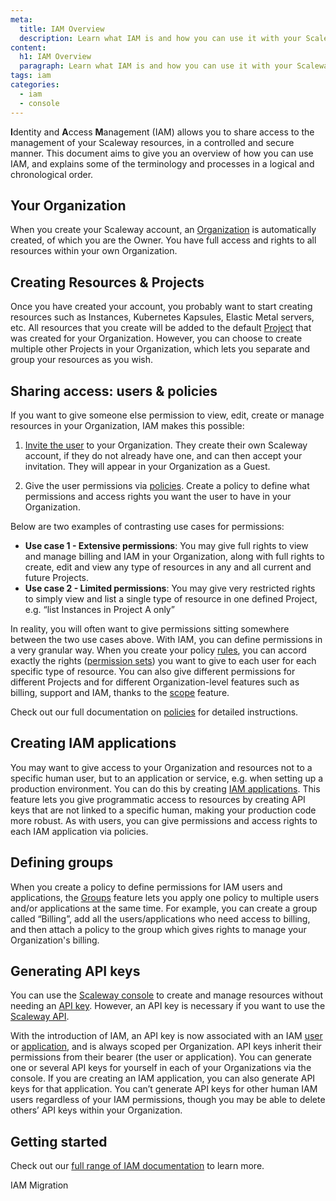 ```yaml
---
meta:
  title: IAM Overview
  description: Learn what IAM is and how you can use it with your Scaleway account
content:
  h1: IAM Overview
  paragraph: Learn what IAM is and how you can use it with your Scaleway account
tags: iam
categories: 
  - iam
  - console
---
```


**I**dentity and **A**ccess **M**anagement (IAM) allows you to share access to the management of your Scaleway resources, in a controlled and secure manner. This document aims to give you an overview of how you can use IAM, and explains some of the terminology and processes in a logical and chronological order.

## Your Organization

When you create your Scaleway account, an [Organization](/identity-and-access-management/iam/concepts#organization) is automatically created, of which you are the Owner. You have full access and rights to all resources within your own Organization.

<Lightbox src="scaleway-iam-orga.webp" alt="" />

## Creating Resources & Projects

Once you have created your account, you probably want to start creating resources such as Instances, Kubernetes Kapsules, Elastic Metal servers, etc. All resources that you create will be added to the default [Project](/identity-and-access-management/iam/concepts#project) that was created for your Organization. However, you can choose to create multiple other Projects in your Organization, which lets you separate and group your resources as you wish.

<Lightbox src="scaleway-projects.webp" alt="" />

## Sharing access: users & policies

If you want to give someone else permission to view, edit, create or manage resources in your Organization, IAM makes this possible:

1. [Invite the user](/identity-and-access-management/iam/how-to/invite-user-to-orga) to your Organization. They create their own Scaleway account, if they do not already have one, and can then accept your invitation. They will appear in your Organization as a Guest.

  <Lightbox src="scaleway-invite-users.webp" alt="" />

2. Give the user permissions via [policies](/identity-and-access-management/iam/concepts#policy). Create a policy to define what permissions and access rights you want the user to have in your Organization. 

  <Lightbox src="scaleway-create-policy.webp" alt="" />

Below are two examples of contrasting use cases for permissions:

- **Use case 1 - Extensive permissions**: You may give full rights to view and manage billing and IAM in your Organization, along with full rights to create, edit and view any type of resources in any and all current and future Projects.
- **Use case 2 - Limited permissions**: You may give very restricted rights to simply view and list a single type of resource in one defined Project, e.g. “list Instances in Project A only”

In reality, you will often want to give permissions sitting somewhere between the two use cases above. With IAM, you can define permissions in a very granular way. When you create your policy [rules](/identity-and-access-management/iam/concepts#rule), you can accord exactly the rights ([permission sets](/identity-and-access-management/iam/concepts#permission-set)) you want to give to each user for each specific type of resource. You can also give different permissions for different Projects and for different Organization-level features such as billing, support and IAM, thanks to the [scope](/identity-and-access-management/iam/concepts#scope) feature.

  <Lightbox src="scaleway-create-rule.webp" alt="" />

Check out our full documentation on [policies](/identity-and-access-management/iam/reference-content/policy/) for detailed instructions.

## Creating IAM applications

You may want to give access to your Organization and resources not to a specific human user, but to an application or service, e.g. when setting up a production environment. You can do this by creating [IAM applications](/identity-and-access-management/iam/concepts#application). This feature lets you give programmatic access to resources by creating API keys that are not linked to a specific human, making your production code more robust. As with users, you can give permissions and access rights to each IAM application via policies.

  <Lightbox src="scaleway-create-appli.webp" alt="" />

## Defining groups

When you create a policy to define permissions for IAM users and applications, the [Groups](/identity-and-access-management/iam/concepts#group) feature lets you apply one policy to multiple users and/or applications at the same time. For example, you can create a group called “Billing”, add all the users/applications who need access to billing, and then attach a policy to the group which gives rights to manage your Organization's billing.

  <Lightbox src="scaleway-groups.webp" alt="" />

## Generating API keys

You can use the [Scaleway console](https://console.scaleway.com) to create and manage resources without needing an [API key](/identity-and-access-management/iam/concepts#api-key). However, an API key is necessary if you want to use the [Scaleway API](https://developers.scaleway.com/en/). 

With the introduction of IAM, an API key is now associated with an IAM [user](/identity-and-access-management/iam/concepts#user) or [application](/identity-and-access-management/iam/concepts#application), and is always scoped per Organization. API keys inherit their permissions from their bearer (the user or application). You can generate one or several API keys for yourself in each of your Organizations via the console. If you are creating an IAM application, you can also generate API keys for that application. You can’t generate API keys for other human IAM users regardless of your IAM permissions, though you may be able to delete others’ API keys within your Organization.

  <Lightbox src="scaleway-api-key.webp" alt="" />

## Getting started

Check out our [full range of IAM documentation](/identity-and-access-management/iam) to learn more.

<Navigation title="See Also">
  <NextButton to="/identity-and-access-management/iam/reference-content/migration/">IAM Migration</NextButton>
</Navigation>